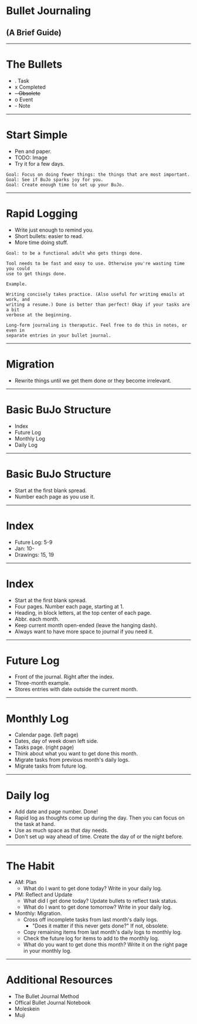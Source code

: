 

<Head>
  <title>Bullet Journaling</title>
</Head>

# Bullet Journaling
## (A Brief Guide)

---

# The Bullets

- . Task
- x Completed
- ~~- Obsolete~~
- o Event
- \- Note

---

# Start Simple

- Pen and paper.
- TODO: Image
- Try it for a few days.

```notes
Goal: Focus on doing fewer things: the things that are most important.
Goal: See if BuJo sparks joy for you.
Goal: Create enough time to set up your BuJo.
```

---

# Rapid Logging

- Write just enough to remind you.
- Short bullets: easier to read.
- More time doing stuff.

```notes
Goal: to be a functional adult who gets things done.

Tool needs to be fast and easy to use. Otherwise you're wasting time you could
use to get things done.

Example.

Writing concisely takes practice. (Also useful for writing emails at work, and
writing a resume.) Done is better than perfect! Okay if your tasks are a bit
verbose at the beginning.

Long-form journaling is theraputic. Feel free to do this in notes, or even in
separate entries in your bullet journal.
```

---

# Migration
- Rewrite things until we get them done or they become irrelevant.

---

# Basic BuJo Structure

- Index
- Future Log
- Monthly Log
- Daily Log

---

# Basic BuJo Structure

- Start at the first blank spread.
- Number each page as you use it.

---

# Index

- Future Log: 5-9
- Jan: 10-
- Drawings: 15, 19

---

# Index

- Start at the first blank spread.
- Four pages. Number each page, starting at 1.
- Heading, in block letters, at the top center of each page.
- Abbr. each month.
- Keep current month open-ended (leave the hanging dash).
- Always want to have more space to journal if you need it.

---

# Future Log

- Front of the journal. Right after the index.
- Three-month example.
- Stores entries with date outside the current month.

---

# Monthly Log

- Calendar page. (left page)
- Dates, day of week down left side.
- Tasks page. (right page)
- Think about what you want to get done this month.
- Migrate tasks from previous month's daily logs.
- Migrate tasks from future log.

---

# Daily log

- Add date and page number. Done!
- Rapid log as thoughts come up during the day. Then you can focus on the task at hand.
- Use as much space as that day needs.
- Don't set up way ahead of time. Create the day of or the night before.

---

# The Habit

- AM: Plan
  - What do I want to get done today? Write in your daily log.
- PM: Reflect and Update
  - What did I get done today? Update bullets to reflect task status.
  - What do I want to get done tomorrow? Write in your daily log.
- Monthly: Migration.
  - Cross off incomplete tasks from last month's daily logs.
    - "Does it matter if this never gets done?" If not, obsolete. 
  - Copy remaining items from last month's daily logs to monthly log.
  - Check the future log for items to add to the monthly log.
  - What do you want to get done this month? Write it on the right page in your monthly log.

---

# Additional Resources

- The Bullet Journal Method
- Offical Bullet Journal Notebook
- Moleskein
- Muji

